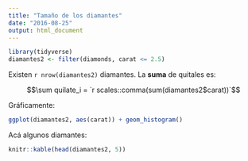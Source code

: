 ```yaml
---
title: "Tamaño de los diamantes"
date: "2016-08-25"
output: html_document
---
```


```r
library(tidyverse)
diamantes2 <- filter(diamonds, carat <= 2.5)
```

Existen `r nrow(diamantes2)` diamantes.  La **suma** de quitales es:

$$\sum quilate_i  = `r scales::comma(sum(diamantes2$carat))`$$

Gráficamente:

```r
ggplot(diamantes2, aes(carat)) + geom_histogram()
```

Acá algunos diamantes:
```r
knitr::kable(head(diamantes2, 5))
```